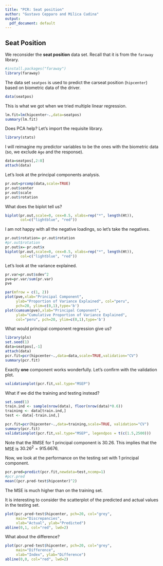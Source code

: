 ```yaml
---
title: "PCR: Seat position"
author: "Gustavo Cepparo and Milica Cudina"
output:
  pdf_document: default
---
```


## Seat Position 

We reconsider the **seat position** data set. Recall that it is from the `faraway` library. 

```r
#install.packages("faraway")
library(faraway)
```

The data set `seatpos` is used to predict the carseat position (`hipcenter`) based on biometric data of the driver. 

```r
data(seatpos)
```

This is what we got when we tried multiple linear regression.

```r
lm.fit=lm(hipcenter~.,data=seatpos)
summary(lm.fit)
```

Does PCA help? Let's import the requisite library. 

```r
library(stats)
```

I will reimagine my predictor variables to be the ones with the biometric data (so, we exclude `Age` and the response).

```r
data=seatpos[,2:8]
attach(data)
```

Let's look at the principal components analysis. 

```r
pr.out=prcomp(data,scale=TRUE)
pr.out$center
pr.out$scale
pr.out$rotation
```
What does the biplot tell us?

```r
biplot(pr.out,scale=0, cex=0.5, xlabs=rep("*", length(Ht)),
       col=c("lightblue", "red"))
```

I am not happy with all the negative loadings, so let's take the negatives. 

```r
pr.out$rotation=-pr.out$rotation
#pr.out$rotation
pr.out$x=-pr.out$x
biplot(pr.out,scale=0, cex=0.5, xlabs=rep("*", length(Ht)),
       col=c("lightblue", "red"))
```
Let's look at the variance explained. 

```r
pr.var=pr.out$sdev^2
pve=pr.var/sum(pr.var)
pve

par(mfrow = c(1, 2))
plot(pve,xlab="Principal Component", 
     ylab="Proportion of Variance Explained", col="peru", 
     pch=20, ylim=c(0,1),type='b')
plot(cumsum(pve),xlab="Principal Component", 
     ylab="Cumulative Proportion of Variance Explained", 
     col="peru", pch=20, ylim=c(0,1),type='b')
```

What would principal component regression give us?

```r
library(pls)
set.seed(1)
data=seatpos[,-1]
attach(data)
pcr.fit=pcr(hipcenter~.,data=data,scale=TRUE,validation="CV")
summary(pcr.fit)
```

Exactly **one** component works wonderfully. Let's confirm with the validation plot. 

```r
validationplot(pcr.fit,val.type="MSEP")
```

What if we did the training and testing instead?

```r
set.seed(1)
train.ind <- sample(nrow(data), floor(nrow(data)*0.6))
training <- data[train.ind,]
test <- data[-train.ind,]

pcr.fit=pcr(hipcenter~.,data=training,scale=TRUE, validation="CV")
summary(pcr.fit)
validationplot(pcr.fit,val.type="MSEP", legendpos = t(c(1.5,2500)))
```
Note that the RMSE for $1$ principal component is $30.26$. This implies that the MSE is $30.26^2= 915.6676$. 

Now, we look at the performance on the testing set with $1$ principal component. 

```r
pcr.pred=predict(pcr.fit,newdata=test,ncomp=1)
#pcr.pred
mean((pcr.pred-test$hipcenter)^2)
```
The MSE is much higher than on the training set. 

It is interesting to consider the scatterplot of the predicted and actual values in the testing set. 

```r
plot(pcr.pred~test$hipcenter, pch=20, col="grey",
     main="Discrepancies",
     xlab="Actual", ylab="Predicted")
abline(0,1, col="red", lwd=2)
```

What about the difference?

```r
plot(pcr.pred-test$hipcenter, pch=20, col="grey",
     main="Difference",
     xlab="Index", ylab="Difference")
abline(0,0, col="red", lwd=2)
```

